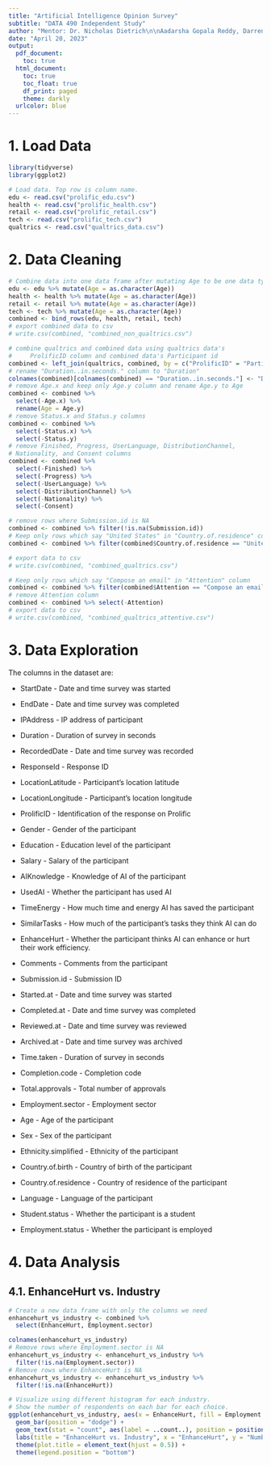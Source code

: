 ```yaml
---
title: "Artificial Intelligence Opinion Survey"
subtitle: "DATA 490 Independent Study"
author: "Mentor: Dr. Nicholas Dietrich\n\nAadarsha Gopala Reddy, Darren Lo,\n\nEthan Love, Jose Mancilla, Santo Sumo"
date: "April 20, 2023"
output:
  pdf_document:
    toc: true
  html_document:
    toc: true
    toc_float: true
    df_print: paged
    theme: darkly
  urlcolor: blue
---
```


# 1. Load Data

```r
library(tidyverse)
library(ggplot2)

# Load data. Top row is column name.
edu <- read.csv("prolific_edu.csv")
health <- read.csv("prolific_health.csv")
retail <- read.csv("prolific_retail.csv")
tech <- read.csv("prolific_tech.csv")
qualtrics <- read.csv("qualtrics_data.csv")
```

# 2. Data Cleaning

```r
# Combine data into one data frame after mutating Age to be one data type
edu <- edu %>% mutate(Age = as.character(Age))
health <- health %>% mutate(Age = as.character(Age))
retail <- retail %>% mutate(Age = as.character(Age))
tech <- tech %>% mutate(Age = as.character(Age))
combined <- bind_rows(edu, health, retail, tech)
# export combined data to csv
# write.csv(combined, "combined_non_qualtrics.csv")
```

```r
# combine qualtrics and combined data using qualtrics data's
#     ProlificID column and combined data's Participant id
combined <- left_join(qualtrics, combined, by = c("ProlificID" = "Participant.id"))
# rename "Duration..in.seconds." column to "Duration"
colnames(combined)[colnames(combined) == "Duration..in.seconds."] <- "Duration"
# remove Age.x and keep only Age.y column and rename Age.y to Age
combined <- combined %>%
  select(-Age.x) %>%
  rename(Age = Age.y)
# remove Status.x and Status.y columns
combined <- combined %>%
  select(-Status.x) %>%
  select(-Status.y)
# remove Finished, Progress, UserLanguage, DistributionChannel,
# Nationality, and Consent columns
combined <- combined %>%
  select(-Finished) %>%
  select(-Progress) %>%
  select(-UserLanguage) %>%
  select(-DistributionChannel) %>%
  select(-Nationality) %>%
  select(-Consent)

# remove rows where Submission.id is NA
combined <- combined %>% filter(!is.na(Submission.id))
# Keep only rows which say "United States" in "Country.of.residence" column
combined <- combined %>% filter(combined$Country.of.residence == "United States")

# export data to csv
# write.csv(combined, "combined_qualtrics.csv")
```

``` r
# Keep only rows which say "Compose an email" in "Attention" column
combined <- combined %>% filter(combined$Attention == "Compose an email")
# remove Attention column
combined <- combined %>% select(-Attention)
# export data to csv
# write.csv(combined, "combined_qualtrics_attentive.csv")
```

# 3. Data Exploration

The columns in the dataset are:

- StartDate - Date and time survey was started

- EndDate - Date and time survey was completed

- IPAddress - IP address of participant

- Duration - Duration of survey in seconds

- RecordedDate - Date and time survey was recorded

- ResponseId - Response ID

- LocationLatitude - Participant's location latitude

- LocationLongitude - Participant's location longitude

- ProlificID - Identification of the response on Prolific

- Gender - Gender of the participant

- Education - Education level of the participant

- Salary - Salary of the participant

- AIKnowledge - Knowledge of AI of the participant

- UsedAI - Whether the participant has used AI

- TimeEnergy - How much time and energy AI has saved the participant

- SimilarTasks - How much of the participant's tasks they think AI can do

- EnhanceHurt - Whether the participant thinks AI can enhance or hurt their work efficiency.

- Comments - Comments from the participant

- Submission.id - Submission ID

- Started.at - Date and time survey was started

- Completed.at - Date and time survey was completed

- Reviewed.at - Date and time survey was reviewed

- Archived.at - Date and time survey was archived

- Time.taken - Duration of survey in seconds

- Completion.code - Completion code

- Total.approvals - Total number of approvals

- Employment.sector - Employment sector

- Age - Age of the participant

- Sex - Sex of the participant

- Ethnicity.simplified - Ethnicity of the participant

- Country.of.birth - Country of birth of the participant

- Country.of.residence - Country of residence of the participant

- Language - Language of the participant

- Student.status - Whether the participant is a student

- Employment.status - Whether the participant is employed

# 4. Data Analysis

## 4.1. EnhanceHurt vs. Industry

```r
# Create a new data frame with only the columns we need
enhancehurt_vs_industry <- combined %>%
  select(EnhanceHurt, Employment.sector)

colnames(enhancehurt_vs_industry)
# Remove rows where Employment.sector is NA
enhancehurt_vs_industry <- enhancehurt_vs_industry %>%
  filter(!is.na(Employment.sector))
# Remove rows where EnhanceHurt is NA
enhancehurt_vs_industry <- enhancehurt_vs_industry %>%
  filter(!is.na(EnhanceHurt))

# Visualize using different histogram for each industry.
# Show the number of respondents on each bar for each choice.
ggplot(enhancehurt_vs_industry, aes(x = EnhanceHurt, fill = Employment.sector)) +
  geom_bar(position = "dodge") +
  geom_text(stat = "count", aes(label = ..count..), position = position_dodge(width = 1), vjust = -0.5) +
  labs(title = "EnhanceHurt vs. Industry", x = "EnhanceHurt", y = "Number of Respondents") +
  theme(plot.title = element_text(hjust = 0.5)) +
  theme(legend.position = "bottom")
```